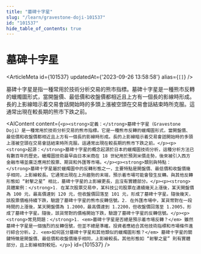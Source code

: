 ```yaml
---
title: "墓碑十字星"
slug: "/learn/gravestone-doji-101537"
id: "101537"
hide_table_of_contents: true
---
```



# 墓碑十字星

<ArticleMeta id={101537} updatedAt={'2023-09-26 13:58:58'} alias={`[]`} />
<div className='border-solid border-b border-t-0 my-4 border-[var(--ifm-color-gray-300)]' />

墓碑十字星是指一種常用於技術分析交易的熊市指標。墓碑十字星是一種熊市反轉的蠟燭圖形式，當開盤價、最低價和收盤價都相近且上方有一個長的影線時形成。長的上影線暗示着交易會話開始時的多頭上漲被空頭在交易會話結束時所克服。這通常出現在較長期的熊市下跌之前。

<AIContent content={`<p><strong>定義：</strong>墓碑十字星（Gravestone Doji）是一種常用於技術分析交易的熊市指標。它是一種熊市反轉的蠟燭圖形式，當開盤價、最低價和收盤價都相近且上方有一個長的影線時形成。長的上影線暗示着交易會話開始時的多頭上漲被空頭在交易會話結束時所克服。這通常出現在較長期的熊市下跌之前。</p><p><strong>起源：</strong>墓碑十字星的概念起源於日本的蠟燭圖技術分析，這種分析方法已有數百年的歷史。蠟燭圖技術最早由日本米商在 18 世紀用於預測米價走勢，後來被引入西方金融市場並廣泛應用於股票、期貨和外匯等市場。</p><p><strong>類別與特點：</strong>墓碑十字星屬於蠟燭圖中的反轉形態之一，主要特點是開盤價、最低價和收盤價幾乎相同，上影線較長。它通常出現在上升趨勢的末端，預示着市場可能會發生反轉。與其他反轉形態如 “射擊之星” 相比，墓碑十字星的上影線更長，且沒有實體部分。</p><p><strong>具體案例：</strong>1. 在某次股票交易中，某科技公司股票在連續幾天上漲後，某天開盤價為 100 元，最高價達到 120 元，但收盤價回落至 101 元，形成了墓碑十字星。隨後幾天，該股票價格持續下跌，驗證了墓碑十字星的熊市反轉信號。2. 在外匯市場中，某貨幣對在一段時間的上漲後，某天開盤價為 1.2000，最高價達到 1.2200，但收盤價回落至 1.2005，形成了墓碑十字星。隨後，該貨幣對的價格開始下跌，驗證了墓碑十字星的反轉信號。</p><p><strong>常見問題：</strong>1. <em>墓碑十字星是否總是預示着市場反轉？</em> 雖然墓碑十字星是一個強烈的反轉信號，但並不總是準確。投資者應結合其他技術指標和市場條件進行綜合分析。2. <em>如何區分墓碑十字星和其他類似的蠟燭圖形態？</em> 墓碑十字星的關鍵特徵是開盤價、最低價和收盤價幾乎相同，上影線較長。其他形態如 “射擊之星” 則有實體部分，且上影線相對較短。</p>`} id={101537} />
